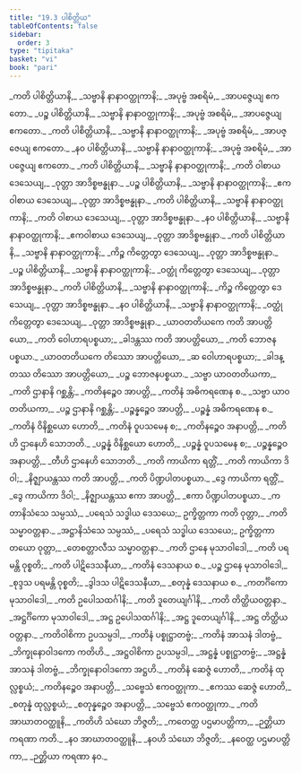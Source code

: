 ```yaml
---
title: "19.3 ပါစိတ္တိယ"
tableOfContents: false
sidebar:
  order: 3
type: "tipitaka"
basket: "vi"
book: "pari"
---
```



<DynamicBreadcrumb />

<Division number="476" book="pari" e="ch" v="5" p="366">

<Paragraph number="2262" type="verses" book="pari">
_ကတိ ပါစိတ္တိယာနိ,_  
_သဗ္ဗာနိ နာနာဝတ္ထုကာနိ;_  
_အပုဗ္ဗံ အစရိမံ,_  
_အာပဇ္ဇေယျ ဧကတော._  

</Paragraph>

<Paragraph number="2263" type="verses" book="pari">
_ပဉ္စ ပါစိတ္တိယာနိ,_  
_သဗ္ဗာနိ နာနာဝတ္ထုကာနိ;_  
_အပုဗ္ဗံ အစရိမံ,_  
_အာပဇ္ဇေယျ ဧကတော._  

</Paragraph>

<Paragraph number="2264" type="verses" book="pari">
_ကတိ ပါစိတ္တိယာနိ,_  
_သဗ္ဗာနိ နာနာဝတ္ထုကာနိ;_  
_အပုဗ္ဗံ အစရိမံ,_  
_အာပဇ္ဇေယျ ဧကတော._  

</Paragraph>

<Paragraph number="2265" type="verses" book="pari">
_နဝ ပါစိတ္တိယာနိ,_  
_သဗ္ဗာနိ နာနာဝတ္ထုကာနိ;_  
_အပုဗ္ဗံ အစရိမံ,_  
_အာပဇ္ဇေယျ ဧကတော._  

</Paragraph>

<Paragraph number="2266" type="verses" book="pari">
_ကတိ ပါစိတ္တိယာနိ,_  
_သဗ္ဗာနိ နာနာဝတ္ထုကာနိ;_  
_ကတိ ဝါစာယ ဒေသေယျ,_  
_ဝုတ္တာ အာဒိစ္စဗန္ဓုနာ._  

</Paragraph>

<Paragraph number="2267" type="verses" book="pari">
_ပဉ္စ ပါစိတ္တိယာနိ,_  
_သဗ္ဗာနိ နာနာဝတ္ထုကာနိ;_  
_ဧကဝါစာယ ဒေသေယျ,_  
_ဝုတ္တာ အာဒိစ္စဗန္ဓုနာ._  

</Paragraph>

<Paragraph number="2268" type="verses" book="pari">
_ကတိ ပါစိတ္တိယာနိ,_  
_သဗ္ဗာနိ နာနာဝတ္ထုကာနိ;_  
_ကတိ ဝါစာယ ဒေသေယျ,_  
_ဝုတ္တာ အာဒိစ္စဗန္ဓုနာ._  

</Paragraph>

<Paragraph number="2269" type="verses" book="pari">
_နဝ ပါစိတ္တိယာနိ,_  
_သဗ္ဗာနိ နာနာဝတ္ထုကာနိ;_  
_ဧကဝါစာယ ဒေသေယျ,_  
_ဝုတ္တာ အာဒိစ္စဗန္ဓုနာ._  

</Paragraph>

<Paragraph number="2270" type="verses" book="pari">
_ကတိ ပါစိတ္တိယာနိ,_  
_သဗ္ဗာနိ နာနာဝတ္ထုကာနိ;_  
_ကိဉ္စ ကိတ္တေတွာ ဒေသေယျ,_  
_ဝုတ္တာ အာဒိစ္စဗန္ဓုနာ._  

</Paragraph>

<Paragraph number="2271" type="verses" book="pari">
_ပဉ္စ ပါစိတ္တိယာနိ,_  
_သဗ္ဗာနိ နာနာဝတ္ထုကာနိ;_  
_ဝတ္ထုံ ကိတ္တေတွာ ဒေသေယျ,_  
_ဝုတ္တာ အာဒိစ္စဗန္ဓုနာ._  

</Paragraph>

<Paragraph number="2272" type="verses" book="pari">
_ကတိ ပါစိတ္တိယာနိ,_  
_သဗ္ဗာနိ နာနာဝတ္ထုကာနိ;_  
_ကိဉ္စ ကိတ္တေတွာ ဒေသေယျ,_  
_ဝုတ္တာ အာဒိစ္စဗန္ဓုနာ._  

</Paragraph>

<Paragraph number="2273" type="verses" book="pari">
_နဝ ပါစိတ္တိယာနိ,_  
_သဗ္ဗာနိ နာနာဝတ္ထုကာနိ;_  
_ဝတ္ထုံ ကိတ္တေတွာ ဒေသေယျ,_  
_ဝုတ္တာ အာဒိစ္စဗန္ဓုနာ._  

</Paragraph>

<Paragraph number="2274" type="verses" book="pari">
_ယာဝတတိယကေ ကတိ အာပတ္တိယော,_  
_ကတိ ဝေါဟာရပစ္စယာ;_  
_ခါဒန္တဿ ကတိ အာပတ္တိယော,_  
_ကတိ ဘောဇနပစ္စယာ._  

</Paragraph>

<Paragraph number="2275" type="verses" book="pari">
_ယာဝတတိယကေ တိဿော အာပတ္တိယော,_  
_ဆ ဝေါဟာရပစ္စယာ;_  
_ခါဒန္တဿ တိဿော အာပတ္တိယော,_  
_ပဉ္စ ဘောဇနပစ္စယာ._  

</Paragraph>

<Paragraph number="2276" type="verses" book="pari">
_သဗ္ဗာ ယာဝတတိယကာ,_  
_ကတိ ဌာနာနိ ဂစ္ဆန္တိ;_  
_ကတိနဉ္စေဝ အာပတ္တိ,_  
_ကတိနံ အဓိကရဏေန စ._  

</Paragraph>

<Paragraph number="2277" type="verses" book="pari">
_သဗ္ဗာ ယာဝတတိယကာ,_  
_ပဉ္စ ဌာနာနိ ဂစ္ဆန္တိ;_  
_ပဉ္စန္နဉ္စေဝ အာပတ္တိ,_  
_ပဉ္စန္နံ အဓိကရဏေန စ._  

</Paragraph>

<Paragraph number="2278" type="verses" book="pari">
_ကတိနံ ဝိနိစ္ဆယော ဟောတိ,_  
_ကတိနံ ဝူပသမေန စ;_  
_ကတိနဉ္စေဝ အနာပတ္တိ,_  
_ကတိဟိ ဌာနေဟိ သောဘတိ._  

</Paragraph>

<Paragraph number="2279" type="verses" book="pari">
_ပဉ္စန္နံ ဝိနိစ္ဆယော ဟောတိ,_  
_ပဉ္စန္နံ ဝူပသမေန စ;_  
_ပဉ္စန္နဉ္စေဝ အနာပတ္တိ,_  
_တီဟိ ဌာနေဟိ သောဘတိ._  

</Paragraph>

<Paragraph number="2280" type="verses" book="pari">
_ကတိ ကာယိကာ ရတ္တိံ,_  
_ကတိ ကာယိကာ ဒိဝါ;_  
_နိဇ္ဈာယန္တဿ ကတိ အာပတ္တိ,_  
_ကတိ ပိဏ္ဍပါတပစ္စယာ._  

</Paragraph>

<Paragraph number="2281" type="verses" book="pari">
_ဒွေ ကာယိကာ ရတ္တိံ,_  
_ဒွေ ကာယိကာ ဒိဝါ;_  
_နိဇ္ဈာယန္တဿ ဧကာ အာပတ္တိ,_  
_ဧကာ ပိဏ္ဍပါတပစ္စယာ._  

</Paragraph>

<Paragraph number="2282" type="verses" book="pari">
_ကတာနိသံသေ သမ္ပဿံ,_  
_ပရေသံ သဒ္ဓါယ ဒေသယေ;_  
ဥက္ခိတ္တကာ ကတိ ဝုတ္တာ,_  
_ကတိ သမ္မာဝတ္တနာ._  

</Paragraph>

<Paragraph number="2283" type="verses" book="pari">
_အဋ္ဌာနိသံသေ သမ္ပဿံ,_  
_ပရေသံ သဒ္ဓါယ ဒေသယေ;_  
ဥက္ခိတ္တကာ တယော ဝုတ္တာ,_  
_တေစတ္တာလီသ သမ္မာဝတ္တနာ._  

</Paragraph>

<Paragraph number="2284" type="verses" book="pari">
_ကတိ ဌာနေ မုသာဝါဒေါ,_  
_ကတိ ပရမန္တိ ဝုစ္စတိ;_  
_ကတိ ပါဋိဒေသနီယာ,_  
_ကတိနံ ဒေသနာယ စ._  

</Paragraph>

<Paragraph number="2285" type="verses" book="pari">
_ပဉ္စ ဌာနေ မုသာဝါဒေါ,_  
_စုဒ္ဒသ ပရမန္တိ ဝုစ္စတိ;_  
_ဒွါဒသ ပါဋိဒေသနီယာ,_  
_စတုန္နံ ဒေသနာယ စ._  

</Paragraph>

<Paragraph number="2286" type="verses" book="pari">
_ကတင်္ဂိကော မုသာဝါဒေါ,_  
_ကတိ ဥပေါသထင်္ဂါနိ;_  
_ကတိ ဒူတေယျင်္ဂါနိ,_  
_ကတိ တိတ္ထိယဝတ္တနာ._  

</Paragraph>

<Paragraph number="2287" type="verses" book="pari">
_အဋ္ဌင်္ဂိကော မုသာဝါဒေါ,_  
_အဋ္ဌ ဥပေါသထင်္ဂါနိ;_  
_အဋ္ဌ ဒူတေယျင်္ဂါနိ,_  
_အဋ္ဌ တိတ္ထိယဝတ္တနာ._  

</Paragraph>

<Paragraph number="2288" type="verses" book="pari">
_ကတိဝါစိကာ ဥပသမ္ပဒါ,_  
_ကတိနံ ပစ္စုဋ္ဌာတဗ္ဗံ;_  
_ကတိနံ အာသနံ ဒါတဗ္ဗံ,_  
_ဘိက္ခုနောဝါဒကော ကတိဟိ._  

</Paragraph>

<Paragraph number="2289" type="verses" book="pari">
_အဋ္ဌဝါစိကာ ဥပသမ္ပဒါ,_  
_အဋ္ဌန္နံ ပစ္စုဋ္ဌာတဗ္ဗံ;_  
_အဋ္ဌန္နံ အာသနံ ဒါတဗ္ဗံ,_  
_ဘိက္ခုနောဝါဒကော အဋ္ဌဟိ._  

</Paragraph>

<Paragraph number="2290" type="verses" book="pari">
_ကတိနံ ဆေဇ္ဇံ ဟောတိ,_  
_ကတိနံ ထုလ္လစ္စယံ;_  
_ကတိနဉ္စေဝ အနာပတ္တိ,_  
_သဗ္ဗေသံ ဧကဝတ္ထုကာ._  

</Paragraph>

<Paragraph number="2291" type="verses" book="pari">
_ဧကဿ ဆေဇ္ဇံ ဟောတိ,_  
_စတုန္နံ ထုလ္လစ္စယံ;_  
_စတုန္နဉ္စေဝ အနာပတ္တိ,_  
_သဗ္ဗေသံ ဧကဝတ္ထုကာ._  

</Paragraph>

<Paragraph number="2292" type="verses" book="pari">
_ကတိ အာဃာတဝတ္ထူနိ,_  
_ကတိဟိ သံဃော ဘိဇ္ဇတိ;_  
_ကတေတ္ထ ပဌမာပတ္တိကာ,_  
_ဉတ္တိယာ ကရဏာ ကတိ._  

</Paragraph>

<Paragraph number="2293" type="verses" book="pari">
_နဝ အာဃာတဝတ္ထူနိ,_  
_နဝဟိ သံဃော ဘိဇ္ဇတိ;_  
_နဝေတ္ထ ပဌမာပတ္တိကာ,_  
_ဉတ္တိယာ ကရဏာ နဝ._
</Paragraph>
</Division>